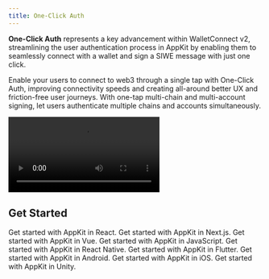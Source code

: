 ```yaml
---
title: One-Click Auth
---
```


**One-Click Auth** represents a key advancement within WalletConnect v2, streamlining the user authentication process in AppKit by enabling them to seamlessly connect with a wallet and sign a SIWE message with just one click.

Enable your users to connect to web3 through a single tap with One-Click Auth, improving connectivity speeds and creating all-around better UX and friction-free user journeys. With one-tap multi-chain and multi-account signing, let users authenticate multiple chains and accounts simultaneously.

<Frame>
<video
  autoPlay
  controls
  className="w-full aspect-square"
  src="/images/one-click-auth-demo.mp4"
></video>
</Frame>

## Get Started

<CardGroup cols={2}>
  <Card title="React" icon="react" href="/appkit/react/core/siwe">
    Get started with AppKit in React.
  </Card>

<Card title="Next.js" icon="square-n" href="/appkit/next/core/siwe">
  Get started with AppKit in Next.js.
</Card>

<Card title="Vue" icon="vuejs" href="/appkit/vue/core/siwe">
  Get started with AppKit in Vue.
</Card>

<Card title="JavaScript" icon="js" href="/appkit/javascript/core/siwe">
  Get started with AppKit in JavaScript.
</Card>

<Card title="React Native" icon="react" href="/appkit/react-native/core/1ca">
  Get started with AppKit in React Native.
</Card>

<Card title="Flutter" icon="flutter" href="/appkit/flutter/core/siwe">
  Get started with AppKit in Flutter.
</Card>

<Card title="Android" icon="android" href="/appkit/android/core/one-click-auth">
  Get started with AppKit in Android.
</Card>

<Card title="iOS" icon="apple" href="/appkit/ios/core/one-click-auth">
  Get started with AppKit in iOS.
</Card>

  <Card title="Unity" icon="unity" href="/appkit/unity/core/siwe">
    Get started with AppKit in Unity.
  </Card>
</CardGroup>

<br />

<Card
  title="Try Demo"
  href="https://appkit-lab.reown.com/appkit/?name=wagmi-siwe"
/>
